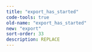 ```yaml
---
title: "export_has_started"
code-tools: true
old-name: "export_has_started"
new: "export"
sort-order: 33
description: REPLACE
---
```

